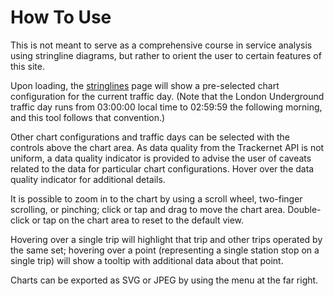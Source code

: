 # How To Use

This is not meant to serve as a comprehensive course in service analysis using stringline diagrams, but rather to orient
the user to certain features of this site.

Upon loading, the [stringlines](/stringline) page will show a pre-selected chart configuration for the current traffic day. (Note that the London Underground traffic day runs from 03:00:00 local time to 02:59:59 the following morning, and this tool follows that convention.)

Other chart configurations and traffic days can be selected with the controls above the chart area. As data quality from the Trackernet API is not uniform, a data quality indicator is provided to advise the user of caveats related to the data for particular chart configurations. Hover over the data quality indicator for additional details.

It is possible to zoom in to the chart by using a scroll wheel, two-finger scrolling, or pinching; click or tap and drag to move the chart area. Double-click or tap on the chart area to reset to the default view.

Hovering over a single trip will highlight that trip and other trips operated by the same set; hovering over a point (representing a single station stop on a single trip) will show a tooltip with additional data about that point.

Charts can be exported as SVG or JPEG by using the menu at the far right.